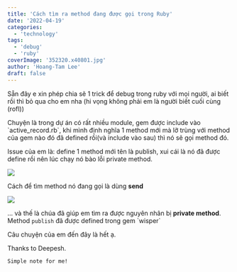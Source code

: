 ```yaml
---
title: 'Cách tìm ra method đang được gọi trong Ruby'
date: '2022-04-19'
categories:
  - 'technology'
tags:
  - 'debug'
  - 'ruby'
coverImage: '352320.x40801.jpg'
author: 'Hoang-Tam Lee'
draft: false
---
```


Sẵn đây e xin phép chia sẽ 1 trick để debug trong ruby với mọi người, ai biết rồi thì bỏ qua cho em nha (hi vọng không phải em là người biết cuối cùng (rofl))

Chuyện là trong dự án có rất nhiều module, gem được include vào \`active_record.rb\`, khi mình định nghĩa 1 method mới mà lỡ trùng với method của gem nào đó đã defined rồi(và include vào sau) thì nó sẽ gọi method đó.

Issue của em là: define 1 method mới tên là publish, xui cái là nó đã được define rồi nên lúc chạy nó bào lỗi private method.

![](/static/blog/images/send-ruby.png)

Cách để tìm method nó đang gọi là dùng **send**

![](/static/blog/images/send-ruby-to-find-private-method.png)

... và thế là chúa đã giúp em tìm ra được nguyên nhân bị **private method**. Method `publish` đã được defined trong gem \`wisper\`

Câu chuyện của em đến đây là hết ạ.

Thanks to Deepesh.

```
Simple note for me!
```
